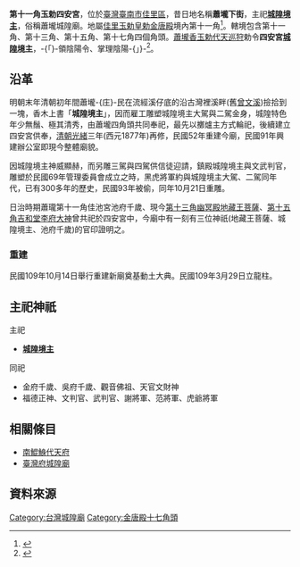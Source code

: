 {{Refimprove|time=2020-12-16T02:56:17+00:00}}
{{noteTA
|G1=姓氏
}}
{{東亞廟宇
| name = 玉勅四安宮
| img = File:佳里四安宮.jpg
| img_capt = 
| image_width = 300px
|formername= 
|level = 
|class = 寺廟  
| location = [[佳里區|臺南市佳里區]]鎮山里1鄰四安街58號
| god = [[城隍|城隍境主]]
| type = 
| struct = 
| open_year = 明朝末年清朝初年
| cere_date = 
|}}
'''第十一角玉勅四安宮'''，位於[[臺灣|臺灣]][[臺南市|臺南市]][[佳里區|佳里區]]，昔日地名稱'''蕭壠下街'''，主祀'''[[城隍|城隍境主]]'''，俗稱蕭壠城隍廟。地屬[[佳里金唐殿|佳里玉勅皇勅金唐殿]]境內第十一角<ref name="刈香轄境">{{cite book |title= 國定三級古蹟佳里金唐殿  |author=刈香轄境 }}</ref>。轄境包含第十一角、第十三角、第十五角、第十七角四個角頭。[[蕭壠香|蕭壠香]][[蕭壠香|玉勅代天巡狩]]勅令'''四安宮[[城隍|城隍境主]]'''，-{「}-領陰陽令、掌理陰陽-{」}-<ref name="佳里金唐殿乙酉香科五朝王醮記實">{{cite book |title= 金唐殿 |author=佳里金唐殿乙酉香科五朝王醮記實 }}</ref>。

==沿革==

明朝末年清朝初年間蕭壠-{庄}-民在流經溪仔底的沿古灣裡溪畔(舊[[曾文溪|曾文溪]])撿拾到一塊，香木上書「'''城隍境主'''」，因而雇工雕塑城隍境主大駕與二駕金身，城隍特色年少無鬚、極其清秀，由蕭壠四角頭共同奉祀，最先以擲爐主方式輪祀，後續建立四安宮供奉，[[清朝|清朝]][[光緒|光緒]]三年(西元1877年)再修，民國52年重建今廟，民國91年興建辦公室即現今整體廟貌。

因城隍境主神威顯赫，而另雕三駕與四駕供信徒迎請，鎮殿城隍境主與文武判官，雕塑於民國69年管理委員會成立之時，黑虎將軍約與城隍境主大駕、二駕同年代，已有300多年的歷史，民國93年被偷，同年10月21日重雕。

日治時期蕭瓏第十一角佳池宮池府千歲、現今[[佳里幽冥殿|第十三角幽冥殿地藏王菩薩]]、[[佳里吉和堂|第十五角吉和堂李府大神]]曾共祀於四安宮中，今廟中有一刻有三位神祇(地藏王菩薩、城隍境主、池府千歲)的官印證明之。

===重建===
民國109年10月14日舉行重建新廟奠基動土大典。民國109年3月29日立龍柱。


==主祀神祇==

;主祀
*'''[[城隍|城隍境主]]'''
;同祀
* 金府千歲、吳府千歲、觀音佛祖、天官文財神
* 福德正神、文判官、武判官、謝將軍、范將軍、虎爺將軍

==相關條目==

* [[南鯤鯓代天府|南鯤鯓代天府]]
* [[臺灣府城隍廟|臺灣府城隍廟]]

== 資料來源 ==

{{reflist}}


{{臺灣城隍廟}}

[[Category:台灣城隍廟|Category:台灣城隍廟]]
[[Category:金唐殿十七角頭|Category:金唐殿十七角頭]]
